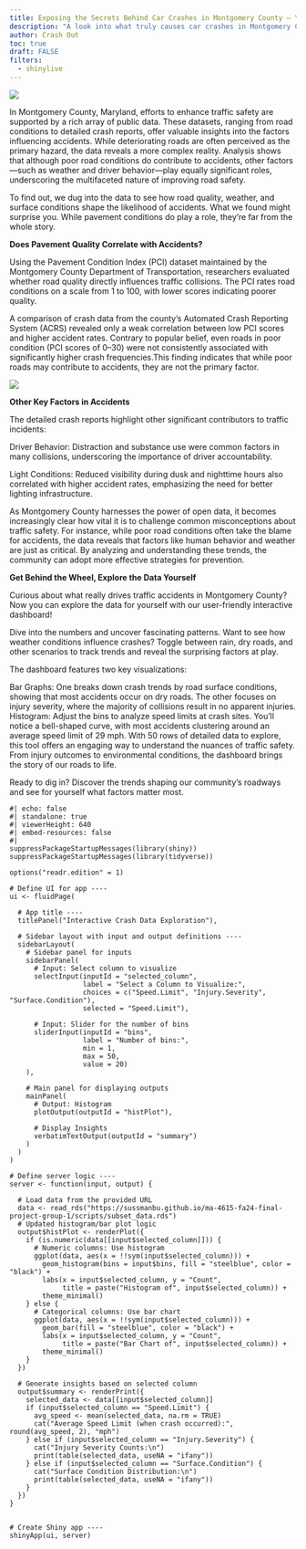 ```yaml
---
title: Exposing the Secrets Behind Car Crashes in Montgomery County – You’ll Be Shocked!
description: "A look into what truly causes car crashes in Montgomery County, Maryland"
author: Crash Out
toc: true
draft: FALSE
filters: 
  - shinylive
---
```


![](images/montmap.jpg)

In Montgomery County, Maryland, efforts to enhance traffic safety are supported by a rich array of public data. These datasets, ranging from road conditions to detailed crash reports, offer valuable insights into the factors influencing accidents. While deteriorating roads are often perceived as the primary hazard, the data reveals a more complex reality. Analysis shows that although poor road conditions do contribute to accidents, other factors—such as weather and driver behavior—play equally significant roles, underscoring the multifaceted nature of improving road safety.

To find out, we dug into the data to see how road quality, weather, and surface conditions shape the likelihood of accidents. What we found might surprise you. While pavement conditions do play a role, they’re far from the whole story.

**Does Pavement Quality Correlate with Accidents?**

Using the Pavement Condition Index (PCI) dataset maintained by the Montgomery County Department of Transportation, researchers evaluated whether road quality directly influences traffic collisions. The PCI rates road conditions on a scale from 1 to 100, with lower scores indicating poorer quality.

A comparison of crash data from the county’s Automated Crash Reporting System (ACRS) revealed only a weak correlation between low PCI scores and higher accident rates. Contrary to popular belief, even roads in poor condition (PCI scores of 0–30) were not consistently associated with significantly higher crash frequencies.This finding indicates that while poor roads may contribute to accidents, they are not the primary factor.

![](scripts/plot intial.png)

**Other Key Factors in Accidents**

The detailed crash reports highlight other significant contributors to traffic incidents:

Driver Behavior: Distraction and substance use were common factors in many collisions, underscoring the importance of driver accountability.

Light Conditions: Reduced visibility during dusk and nighttime hours also correlated with higher accident rates, emphasizing the need for better lighting infrastructure.

As Montgomery County harnesses the power of open data, it becomes increasingly clear how vital it is to challenge common misconceptions about traffic safety. For instance, while poor road conditions often take the blame for accidents, the data reveals that factors like human behavior and weather are just as critical. By analyzing and understanding these trends, the community can adopt more effective strategies for prevention.

**Get Behind the Wheel, Explore the Data Yourself**

Curious about what really drives traffic accidents in Montgomery County? Now you can explore the data for yourself with our user-friendly interactive dashboard!

Dive into the numbers and uncover fascinating patterns. Want to see how weather conditions influence crashes? Toggle between rain, dry roads, and other scenarios to track trends and reveal the surprising factors at play.

The dashboard features two key visualizations:

Bar Graphs: One breaks down crash trends by road surface conditions, showing that most accidents occur on dry roads. The other focuses on injury severity, where the majority of collisions result in no apparent injuries.
Histogram: Adjust the bins to analyze speed limits at crash sites. You’ll notice a bell-shaped curve, with most accidents clustering around an average speed limit of 29 mph.
With 50 rows of detailed data to explore, this tool offers an engaging way to understand the nuances of traffic safety. From injury outcomes to environmental conditions, the dashboard brings the story of our roads to life.

Ready to dig in? Discover the trends shaping our community’s roadways and see for yourself what factors matter most.

```shinylive-r
#| echo: false
#| standalone: true
#| viewerHeight: 640
#| embed-resources: false 
#| 
suppressPackageStartupMessages(library(shiny))
suppressPackageStartupMessages(library(tidyverse))

options("readr.edition" = 1)

# Define UI for app ----
ui <- fluidPage(
  
  # App title ----
  titlePanel("Interactive Crash Data Exploration"),
  
  # Sidebar layout with input and output definitions ----
  sidebarLayout(
    # Sidebar panel for inputs
    sidebarPanel(
      # Input: Select column to visualize
      selectInput(inputId = "selected_column", 
                  label = "Select a Column to Visualize:",
                  choices = c("Speed.Limit", "Injury.Severity", "Surface.Condition"),
                  selected = "Speed.Limit"),
      
      # Input: Slider for the number of bins
      sliderInput(inputId = "bins",
                  label = "Number of bins:",
                  min = 1,
                  max = 50,
                  value = 20)
    ),
    
    # Main panel for displaying outputs
    mainPanel(
      # Output: Histogram
      plotOutput(outputId = "histPlot"),
      
      # Display Insights
      verbatimTextOutput(outputId = "summary")
    )
  )
)

# Define server logic ----
server <- function(input, output) {
  
  # Load data from the provided URL
  data <- read_rds("https://sussmanbu.github.io/ma-4615-fa24-final-project-group-1/scripts/subset_data.rds")
  # Updated histogram/bar plot logic
  output$histPlot <- renderPlot({
    if (is.numeric(data[[input$selected_column]])) {
      # Numeric columns: Use histogram
      ggplot(data, aes(x = !!sym(input$selected_column))) +
        geom_histogram(bins = input$bins, fill = "steelblue", color = "black") +
        labs(x = input$selected_column, y = "Count",
             title = paste("Histogram of", input$selected_column)) +
        theme_minimal()
    } else {
      # Categorical columns: Use bar chart
      ggplot(data, aes(x = !!sym(input$selected_column))) +
        geom_bar(fill = "steelblue", color = "black") +
        labs(x = input$selected_column, y = "Count",
             title = paste("Bar Chart of", input$selected_column)) +
        theme_minimal()
    }
  })
  
  # Generate insights based on selected column
  output$summary <- renderPrint({
    selected_data <- data[[input$selected_column]]
    if (input$selected_column == "Speed.Limit") {
      avg_speed <- mean(selected_data, na.rm = TRUE)
      cat("Average Speed Limit (when crash occurred):", round(avg_speed, 2), "mph")
    } else if (input$selected_column == "Injury.Severity") {
      cat("Injury Severity Counts:\n")
      print(table(selected_data, useNA = "ifany"))
    } else if (input$selected_column == "Surface.Condition") {
      cat("Surface Condition Distribution:\n")
      print(table(selected_data, useNA = "ifany"))
    }
  })
}


# Create Shiny app ----
shinyApp(ui, server)

```